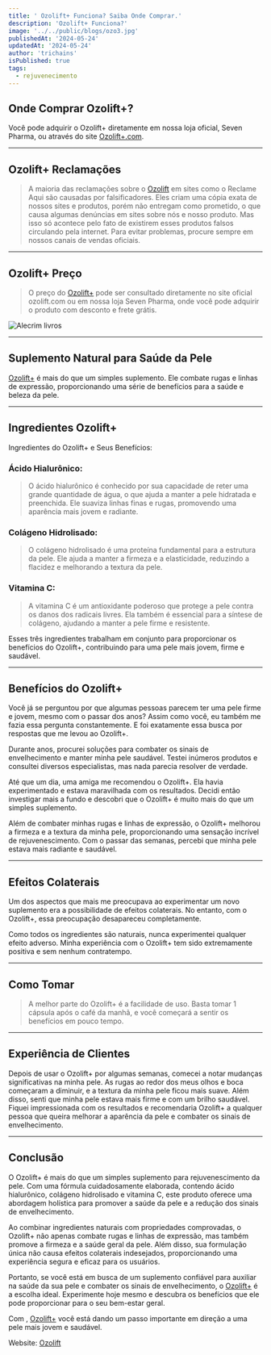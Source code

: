 ```yaml
---
title: ' Ozolift+ Funciona? Saiba Onde Comprar.'
description: 'Ozolift+ Funciona?'
image: '../../public/blogs/ozo3.jpg'
publishedAt: '2024-05-24'
updatedAt: '2024-05-24'
author: 'trichains'
isPublished: true
tags:
  - rejuvenecimento
---
```


## Onde Comprar Ozolift+?

Você pode adquirir o Ozolift+ diretamente em nossa loja oficial, Seven Pharma, ou através do site [Ozolift+.com](https://sevenpharma.com.br/produto/ozolift-1-frasco/).

---

## Ozolift+ Reclamações

> A maioria das reclamações sobre o [Ozolift](https://sevenpharma.com.br/produto/ozolift-5-frascos/) em sites como o Reclame Aqui são causadas por falsificadores. Eles criam uma cópia exata de nossos sites e produtos, porém não entregam como prometido, o que causa algumas denúncias em sites sobre nós e nosso produto. Mas isso só acontece pelo fato de existirem esses produtos falsos circulando pela internet. Para evitar problemas, procure sempre em nossos canais de vendas oficiais.

---

## Ozolift+ Preço

> O preço do [Ozolift+](https://sevenpharma.com.br/produto/ozolift-1-frasco/) pode ser consultado diretamente no site oficial ozolift.com ou em nossa loja Seven Pharma, onde você pode adquirir o produto com desconto e frete grátis. 


<div style={{ display: 'flex', justifyContent: 'center' }}>
  <Image
    src="/blog/blogs/ozo5.jpg"
    width={550}
    height={404}
    alt="Alecrim livros"
  />
</div>

---

## Suplemento Natural para Saúde da Pele

[Ozolift+](https://sevenpharma.com.br/produto/ozolift-1-frasco/) é mais do que um simples suplemento. Ele combate rugas e linhas de expressão, proporcionando uma série de benefícios para a saúde e beleza da pele.

---

## Ingredientes Ozolift+

Ingredientes do Ozolift+ e Seus Benefícios:

### Ácido Hialurônico:

> O ácido hialurônico é conhecido por sua capacidade de reter uma grande quantidade de água, o que ajuda a manter a pele hidratada e preenchida. Ele suaviza linhas finas e rugas, promovendo uma aparência mais jovem e radiante.

### Colágeno Hidrolisado:

> O colágeno hidrolisado é uma proteína fundamental para a estrutura da pele. Ele ajuda a manter a firmeza e a elasticidade, reduzindo a flacidez e melhorando a textura da pele.


### Vitamina C:

> A vitamina C é um antioxidante poderoso que protege a pele contra os danos dos radicais livres. Ela também é essencial para a síntese de colágeno, ajudando a manter a pele firme e resistente.

Esses três ingredientes trabalham em conjunto para proporcionar os benefícios do Ozolift+, contribuindo para uma pele mais jovem, firme e saudável.

---

## Benefícios do Ozolift+

Você já se perguntou por que algumas pessoas parecem ter uma pele firme e jovem, mesmo com o passar dos anos? Assim como você, eu também me fazia essa pergunta constantemente. E foi exatamente essa busca por respostas que me levou ao Ozolift+.

Durante anos, procurei soluções para combater os sinais de envelhecimento e manter minha pele saudável. Testei inúmeros produtos e consultei diversos especialistas, mas nada parecia resolver de verdade.

Até que um dia, uma amiga me recomendou o Ozolift+. Ela havia experimentado e estava maravilhada com os resultados. Decidi então investigar mais a fundo e descobri que o Ozolift+ é muito mais do que um simples suplemento.

Além de combater minhas rugas e linhas de expressão, o Ozolift+ melhorou a firmeza e a textura da minha pele, proporcionando uma sensação incrível de rejuvenescimento. Com o passar das semanas, percebi que minha pele estava mais radiante e saudável.

---

## Efeitos Colaterais

Um dos aspectos que mais me preocupava ao experimentar um novo suplemento era a possibilidade de efeitos colaterais. No entanto, com o Ozolift+, essa preocupação desapareceu completamente.

Como todos os ingredientes são naturais, nunca experimentei qualquer efeito adverso. Minha experiência com o Ozolift+ tem sido extremamente positiva e sem nenhum contratempo.

---

## Como Tomar

> A melhor parte do Ozolift+ é a facilidade de uso. Basta tomar 1 cápsula após o café da manhã, e você começará a sentir os benefícios em pouco tempo.

---

## Experiência de Clientes

Depois de usar o Ozolift+ por algumas semanas, comecei a notar mudanças significativas na minha pele. As rugas ao redor dos meus olhos e boca começaram a diminuir, e a textura da minha pele ficou mais suave. Além disso, senti que minha pele estava mais firme e com um brilho saudável. Fiquei impressionada com os resultados e recomendaria Ozolift+ a qualquer pessoa que queira melhorar a aparência da pele e combater os sinais de envelhecimento.

---

## Conclusão

O Ozolift+ é mais do que um simples suplemento para rejuvenescimento da pele. Com uma fórmula cuidadosamente elaborada, contendo ácido hialurônico, colágeno hidrolisado e vitamina C, este produto oferece uma abordagem holística para promover a saúde da pele e a redução dos sinais de envelhecimento.

Ao combinar ingredientes naturais com propriedades comprovadas, o Ozolift+ não apenas combate rugas e linhas de expressão, mas também promove a firmeza e a saúde geral da pele. Além disso, sua formulação única não causa efeitos colaterais indesejados, proporcionando uma experiência segura e eficaz para os usuários.

Portanto, se você está em busca de um suplemento confiável para auxiliar na saúde da sua pele e combater os sinais de envelhecimento, o [Ozolift+](https://sevenpharma.com.br/produto/ozolift-5-frascos/) é a escolha ideal. Experimente hoje mesmo e descubra os benefícios que ele pode proporcionar para o seu bem-estar geral.

Com , [Ozolift+](https://sevenpharma.com.br/produto/ozolift-5-frascos/) você está dando um passo importante em direção a uma pele mais jovem e saudável.

Website: [Ozolift](http://ozoliftplus.com)



